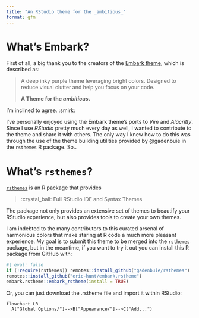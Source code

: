 ```yaml
---
title: "An RStudio theme for the _ambitious_"
format: gfm
---
```


# What's Embark?

First of all, a big thank you to the creators of the [Embark theme](https://embark-theme.github.io/), which is described as:

> A deep inky purple theme leveraging bright colors. Designed to reduce visual clutter and help you focus on your code.
>
> **A Theme for the *ambitious*.**

I'm inclined to agree. :smirk:

I've personally enjoyed using the Embark theme's ports to _Vim_ and _Alacritty_. Since I use _RStudio_ pretty much every day as well, I wanted to contribute to the theme and share it with others. The only way I knew how to do this was through the use of the theme building utilities provided by @gadenbuie in the `rsthemes` R package. So..

# What's `rsthemes`?

[`rsthemes`](https://github.com/gadenbuie/rsthemes) is an R package that provides

> :crystal_ball: Full RStudio IDE and Syntax Themes

The package not only provides an extensive set of themes to beautify your RStudio experience, but also provides tools to create your own themes.

I am indebted to the many contributors to this curated arsenal of harmonious colors that make staring at R code a much more pleasant experience. My goal is to submit this theme to be merged into the `rsthemes` package, but in the meantime, if you want to try it out you can install this R package from GitHub with:

```r
#| eval: false
if (!require(rsthemes)) remotes::install_github("gadenbuie/rsthemes")
remotes::install_github("eric-hunt/embark.rstheme")
embark.rstheme::embark_rstheme(install = TRUE)
```

Or, you can just download the .rstheme file and import it within RStudio:

```mermaid
flowchart LR
  A["Global Options/"]-->B["Appearance/"]-->C("Add...")
```

